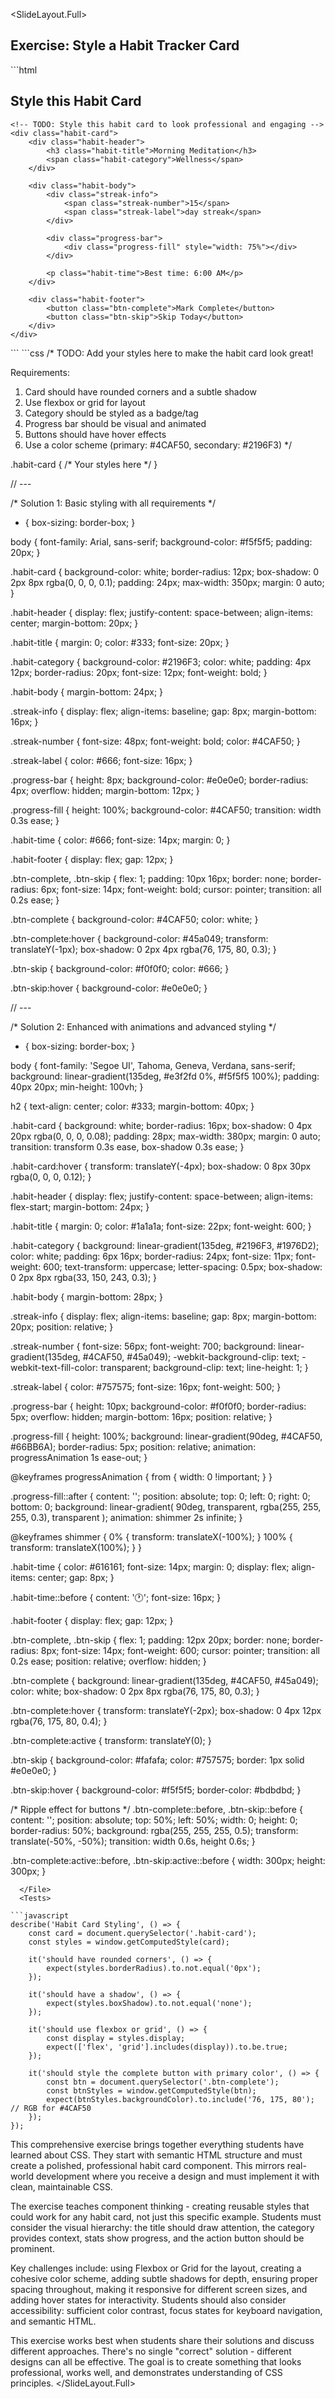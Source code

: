 
<SlideLayout.Full>
## Exercise: Style a Habit Tracker Card

<CodeDisplay >
  <File name="index.html">
```html
<!DOCTYPE html>
<html>
<head>
    <title>Habit Card Styling Exercise</title>
</head>
<body>
    <h2>Style this Habit Card</h2>
    
    <!-- TODO: Style this habit card to look professional and engaging -->
    <div class="habit-card">
        <div class="habit-header">
            <h3 class="habit-title">Morning Meditation</h3>
            <span class="habit-category">Wellness</span>
        </div>
        
        <div class="habit-body">
            <div class="streak-info">
                <span class="streak-number">15</span>
                <span class="streak-label">day streak</span>
            </div>
            
            <div class="progress-bar">
                <div class="progress-fill" style="width: 75%"></div>
            </div>
            
            <p class="habit-time">Best time: 6:00 AM</p>
        </div>
        
        <div class="habit-footer">
            <button class="btn-complete">Mark Complete</button>
            <button class="btn-skip">Skip Today</button>
        </div>
    </div>
</body>
</html>
```
  </File>
  <File name="index.css">
```css
/* TODO: Add your styles here to make the habit card look great!
   
   Requirements:
   1. Card should have rounded corners and a subtle shadow
   2. Use flexbox or grid for layout
   3. Category should be styled as a badge/tag
   4. Progress bar should be visual and animated
   5. Buttons should have hover effects
   6. Use a color scheme (primary: #4CAF50, secondary: #2196F3)
*/

.habit-card {
    /* Your styles here */
}

// ---

/* Solution 1: Basic styling with all requirements */
* {
    box-sizing: border-box;
}

body {
    font-family: Arial, sans-serif;
    background-color: #f5f5f5;
    padding: 20px;
}

.habit-card {
    background-color: white;
    border-radius: 12px;
    box-shadow: 0 2px 8px rgba(0, 0, 0, 0.1);
    padding: 24px;
    max-width: 350px;
    margin: 0 auto;
}

.habit-header {
    display: flex;
    justify-content: space-between;
    align-items: center;
    margin-bottom: 20px;
}

.habit-title {
    margin: 0;
    color: #333;
    font-size: 20px;
}

.habit-category {
    background-color: #2196F3;
    color: white;
    padding: 4px 12px;
    border-radius: 20px;
    font-size: 12px;
    font-weight: bold;
}

.habit-body {
    margin-bottom: 24px;
}

.streak-info {
    display: flex;
    align-items: baseline;
    gap: 8px;
    margin-bottom: 16px;
}

.streak-number {
    font-size: 48px;
    font-weight: bold;
    color: #4CAF50;
}

.streak-label {
    color: #666;
    font-size: 16px;
}

.progress-bar {
    height: 8px;
    background-color: #e0e0e0;
    border-radius: 4px;
    overflow: hidden;
    margin-bottom: 12px;
}

.progress-fill {
    height: 100%;
    background-color: #4CAF50;
    transition: width 0.3s ease;
}

.habit-time {
    color: #666;
    font-size: 14px;
    margin: 0;
}

.habit-footer {
    display: flex;
    gap: 12px;
}

.btn-complete, .btn-skip {
    flex: 1;
    padding: 10px 16px;
    border: none;
    border-radius: 6px;
    font-size: 14px;
    font-weight: bold;
    cursor: pointer;
    transition: all 0.2s ease;
}

.btn-complete {
    background-color: #4CAF50;
    color: white;
}

.btn-complete:hover {
    background-color: #45a049;
    transform: translateY(-1px);
    box-shadow: 0 2px 4px rgba(76, 175, 80, 0.3);
}

.btn-skip {
    background-color: #f0f0f0;
    color: #666;
}

.btn-skip:hover {
    background-color: #e0e0e0;
}

// ---

/* Solution 2: Enhanced with animations and advanced styling */
* {
    box-sizing: border-box;
}

body {
    font-family: 'Segoe UI', Tahoma, Geneva, Verdana, sans-serif;
    background: linear-gradient(135deg, #e3f2fd 0%, #f5f5f5 100%);
    padding: 40px 20px;
    min-height: 100vh;
}

h2 {
    text-align: center;
    color: #333;
    margin-bottom: 40px;
}

.habit-card {
    background: white;
    border-radius: 16px;
    box-shadow: 0 4px 20px rgba(0, 0, 0, 0.08);
    padding: 28px;
    max-width: 380px;
    margin: 0 auto;
    transition: transform 0.3s ease, box-shadow 0.3s ease;
}

.habit-card:hover {
    transform: translateY(-4px);
    box-shadow: 0 8px 30px rgba(0, 0, 0, 0.12);
}

.habit-header {
    display: flex;
    justify-content: space-between;
    align-items: flex-start;
    margin-bottom: 24px;
}

.habit-title {
    margin: 0;
    color: #1a1a1a;
    font-size: 22px;
    font-weight: 600;
}

.habit-category {
    background: linear-gradient(135deg, #2196F3, #1976D2);
    color: white;
    padding: 6px 16px;
    border-radius: 24px;
    font-size: 11px;
    font-weight: 600;
    text-transform: uppercase;
    letter-spacing: 0.5px;
    box-shadow: 0 2px 8px rgba(33, 150, 243, 0.3);
}

.habit-body {
    margin-bottom: 28px;
}

.streak-info {
    display: flex;
    align-items: baseline;
    gap: 8px;
    margin-bottom: 20px;
    position: relative;
}

.streak-number {
    font-size: 56px;
    font-weight: 700;
    background: linear-gradient(135deg, #4CAF50, #45a049);
    -webkit-background-clip: text;
    -webkit-text-fill-color: transparent;
    background-clip: text;
    line-height: 1;
}

.streak-label {
    color: #757575;
    font-size: 16px;
    font-weight: 500;
}

.progress-bar {
    height: 10px;
    background-color: #f0f0f0;
    border-radius: 5px;
    overflow: hidden;
    margin-bottom: 16px;
    position: relative;
}

.progress-fill {
    height: 100%;
    background: linear-gradient(90deg, #4CAF50, #66BB6A);
    border-radius: 5px;
    position: relative;
    animation: progressAnimation 1s ease-out;
}

@keyframes progressAnimation {
    from {
        width: 0 !important;
    }
}

.progress-fill::after {
    content: '';
    position: absolute;
    top: 0;
    left: 0;
    right: 0;
    bottom: 0;
    background: linear-gradient(
        90deg,
        transparent,
        rgba(255, 255, 255, 0.3),
        transparent
    );
    animation: shimmer 2s infinite;
}

@keyframes shimmer {
    0% {
        transform: translateX(-100%);
    }
    100% {
        transform: translateX(100%);
    }
}

.habit-time {
    color: #616161;
    font-size: 14px;
    margin: 0;
    display: flex;
    align-items: center;
    gap: 8px;
}

.habit-time::before {
    content: '🕐';
    font-size: 16px;
}

.habit-footer {
    display: flex;
    gap: 12px;
}

.btn-complete, .btn-skip {
    flex: 1;
    padding: 12px 20px;
    border: none;
    border-radius: 8px;
    font-size: 14px;
    font-weight: 600;
    cursor: pointer;
    transition: all 0.2s ease;
    position: relative;
    overflow: hidden;
}

.btn-complete {
    background: linear-gradient(135deg, #4CAF50, #45a049);
    color: white;
    box-shadow: 0 2px 8px rgba(76, 175, 80, 0.3);
}

.btn-complete:hover {
    transform: translateY(-2px);
    box-shadow: 0 4px 12px rgba(76, 175, 80, 0.4);
}

.btn-complete:active {
    transform: translateY(0);
}

.btn-skip {
    background-color: #fafafa;
    color: #757575;
    border: 1px solid #e0e0e0;
}

.btn-skip:hover {
    background-color: #f5f5f5;
    border-color: #bdbdbd;
}

/* Ripple effect for buttons */
.btn-complete::before,
.btn-skip::before {
    content: '';
    position: absolute;
    top: 50%;
    left: 50%;
    width: 0;
    height: 0;
    border-radius: 50%;
    background: rgba(255, 255, 255, 0.5);
    transform: translate(-50%, -50%);
    transition: width 0.6s, height 0.6s;
}

.btn-complete:active::before,
.btn-skip:active::before {
    width: 300px;
    height: 300px;
}
```
  </File>
  <Tests>
    
```javascript
describe('Habit Card Styling', () => {
    const card = document.querySelector('.habit-card');
    const styles = window.getComputedStyle(card);
    
    it('should have rounded corners', () => {
        expect(styles.borderRadius).to.not.equal('0px');
    });
    
    it('should have a shadow', () => {
        expect(styles.boxShadow).to.not.equal('none');
    });
    
    it('should use flexbox or grid', () => {
        const display = styles.display;
        expect(['flex', 'grid'].includes(display)).to.be.true;
    });
    
    it('should style the complete button with primary color', () => {
        const btn = document.querySelector('.btn-complete');
        const btnStyles = window.getComputedStyle(btn);
        expect(btnStyles.backgroundColor).to.include('76, 175, 80'); // RGB for #4CAF50
    });
});
```
    
  </Tests>
</CodeDisplay>
<Notes>
This comprehensive exercise brings together everything students have learned about CSS. They start with semantic HTML structure and must create a polished, professional habit card component. This mirrors real-world development where you receive a design and must implement it with clean, maintainable CSS.

The exercise teaches component thinking - creating reusable styles that could work for any habit card, not just this specific example. Students must consider the visual hierarchy: the title should draw attention, the category provides context, stats show progress, and the action button should be prominent.

Key challenges include: using Flexbox or Grid for the layout, creating a cohesive color scheme, adding subtle shadows for depth, ensuring proper spacing throughout, making it responsive for different screen sizes, and adding hover states for interactivity. Students should also consider accessibility: sufficient color contrast, focus states for keyboard navigation, and semantic HTML.

This exercise works best when students share their solutions and discuss different approaches. There's no single "correct" solution - different designs can all be effective. The goal is to create something that looks professional, works well, and demonstrates understanding of CSS principles.
</Notes>
</SlideLayout.Full>